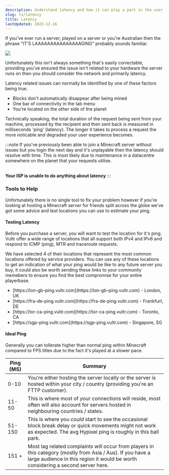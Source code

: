 ```yaml
---
description: Understand latency and how it can play a part in the user experience of your Minecraft server.
slug: ts/latency
title: Latency
lastUpdated: 2023-12-16
---
```


If you've ever run a server, played on a server or you're Australian then the phrase "IT'S LAAAAAAAAAAAAAAAGING" probably sounds familiar.

<img src="https://preview.redd.it/0ko09k6f94t81.png?auto=webp&s=353eeecf671eeb60e4f39c288d81090fe2659242"/>

Unfortunately this isn't always something that's easily correctable, providing you've ensured the issue isn't related to your hardware the server runs on then you should consider the network and primarily latency.

Latency related issues can normally be identified by one of these factors being true.

<ul class="pl-5 list-disc">
    <li>Blocks don't automatically disappear after being mined</li>
    <li>One bar of connectivity in the tab menu</li>
    <li>You're located on the other side of the planet</li>
</ul>

Technically speaking, the total duration of the request being sent from your machine, processed by the recipient and then sent back is measured in milliseconds 'ping' (latency). The longer it takes to process a request the more noticable and degraded your user experience becomes.

:::note
If you've previously been able to join a Minecraft server without issues but you login the next day and it's unplayable then the latency should resolve with time. This is most likely due to maintenance in a datacentre somewhere on the planet that your requests utilise.

<br/>
<strong>Your ISP is unable to do anything about latency</strong>
:::

### Tools to Help

Unfortunately there is no single tool to fix your problem however if you're looking at hosting a Minecraft server for friends split across the globe we've got some advice and test locations you can use to estimate your ping.

#### Testing Latency

Before you purchase a server, you will want to test the location for it's ping. Vultr offer a wide range of locations that all support both IPv4 and IPv6 and respond to ICMP (ping), MTR and traceroute requests. 

We have selected 4 of their locations that represent the most common locations offered by service providers. You can use any of these locations to get an indication of what your ping would be like to any future server you buy, it could also be worth sending these links to your community memebers to ensure you find the best compromise for your entire playerbase.

<ul class="pl-5 list-disc">
    <li>[https://lon-gb-ping.vultr.com](https://lon-gb-ping.vultr.com) - London, UK</li>
    <li>[https://fra-de-ping.vultr.com](https://fra-de-ping.vultr.com) - Frankfurt, DE</li>
    <li>[https://tor-ca-ping.vultr.com](https://tor-ca-ping.vultr.com) - Toronto, CA</li>
    <li>[https://sgp-ping.vultr.com](https://sgp-ping.vultr.com) - Singapore, SG</li>
</ul>

#### Ideal Ping

Generally you can tollerate higher than normal ping within Minecraft compared to FPS titles due to the fact it's played at a slower pace.

| Ping (MS) | Summary                                                                                                                                                                                                           |
| ---------------------------- | ----------------------------------------------------------------------------------------------------------------------------------------------------------------------------------------------------------------- |
| 0-10                         | You're either hosting the server locally or the server is hosted within your city / country (providing you're an FTTP customer).                                                               |
| 11-50                        | This is where most of your connections will reside, most often will also account for servers hosted in neighbouring countries / states.                                                                           |
| 51-150                       | This is where you _could_ start to see the occasional block break delay or quick movements might not work as expected. The avg Hypixel ping is roughly in this ball park.                                         |
| 151 +                        | Most lag related complaints will occur from players in this category (mostly from Asia / Aus). If you have a large audience in this region it would be worth considering a second server here. |
